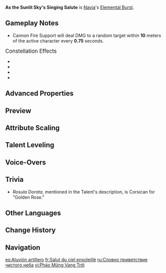 {{Talent Infobox
|image         = Talent As the Sunlit Sky's Singing Salute.png
|character     = Navia
|type          = Elemental Burst
|info          = On the orders of the President of the Spina di Rosula, call for a magnificent Rosula Dorata Salute. Unleashes a massive cannon bombardment on opponents in front of her, dealing {{Color|AoE Geo DMG}} and providing Cannon Fire Support for a duration afterward, periodically dealing {{Color|Geo DMG}} to nearby opponents.<br>When cannon attacks hit opponents, Navia will gain 1 stack of Crystal Shrapnel. This effect can be triggered up to once every 2.4s.
|CD            = 15s
|energyCost    = 60
|scale_att1    = ATK
|scale_att2    = 
|utility1      = 
|utility2      = 
|arkhe         = 
}}
{{Description|"The Spina di Rosula's salute is a preemptive celebration of the successful conclusion of our negotiations and is fired just before talks begin. Don't misunderstand, it isn't in any way, shape, or form some kind of threat."}}
'''As the Sunlit Sky's Singing Salute''' is [[Navia]]'s [[Elemental Burst]].

==Gameplay Notes==
* Cannon Fire Support will deal DMG to a random target within '''10''' meters of the active character every '''0.75''' seconds.

;<big>Constellation Effects</big>
* {{Talent Note|constellation|1|A Lady's Rules for Keeping a Courteous Distance}}
* {{Talent Note|constellation|2|The President's Pursuit of Victory}}
* {{Talent Note|constellation|4|The Oathsworn Never Capitulate}}
* {{Talent Note|constellation|5|Negotiator's Resolute Negotiations}}

==Advanced Properties==
{{Advanced Properties
|title   = Skill DMG
|gu      = 2U
|icdtag  = none
|poise   = 100
|impulse = 4
|blunt   = 1

|title2   = Cannon Fire Support DMG
|gu2      = 1U
|icdtag2  = Elemental Burst
|icdtype2 = 12s/3 Hits
|poise2   = 50
|impulse2 = 1
|blunt2   = 1
}}

==Preview==
{{Preview
|file1=As the Sunlit Sky's Singing Salute Preview
}}

==Attribute Scaling==
{{Talent Scaling
|levels=13
|order=skilldmg,cannonfiresupportdmg,cannonfiresupportduration,cd,energycost
|titles=Skill DMG (%),Cannon Fire Support DMG (%),Cannon Fire Support Duration,CD,Energy Cost
|skilldmg_1=75.2
|skilldmg_2=80.84
|skilldmg_3=86.48
|skilldmg_4=94
|skilldmg_5=99.64
|skilldmg_6=105.28
|skilldmg_7=112.8
|skilldmg_8=120.32
|skilldmg_9=127.84
|skilldmg_10=135.36
|skilldmg_11=142.88
|skilldmg_12=150.4
|skilldmg_13=159.8
|cannonfiresupportdmg_1=43.15
|cannonfiresupportdmg_2=46.39
|cannonfiresupportdmg_3=49.62
|cannonfiresupportdmg_4=53.94
|cannonfiresupportdmg_5=57.17
|cannonfiresupportdmg_6=60.41
|cannonfiresupportdmg_7=64.72
|cannonfiresupportdmg_8=69.04
|cannonfiresupportdmg_9=73.36
|cannonfiresupportdmg_10=77.67
|cannonfiresupportdmg_11=81.99
|cannonfiresupportdmg_12=86.3
|cannonfiresupportdmg_13=91.69
|cannonfiresupportduration=12s
|cd=15s
|energycost=60
}}

==Talent Leveling==
{{Talent Upgrade|Navia}}

==Voice-Overs==
{{Talent VO}}

==Trivia==
* ''Rosula Dorata'', mentioned in the Talent's description, is Corsican for "Golden Rose."

==Other Languages==
{{Other Languages
|en      = As the Sunlit Sky's Singing Salute
|zhs     = 如霰澄天的鸣礼
|zhs_rm  = Rúxiàn Chéngtiān de Mínglǐ
|zht     = 如霰澄天的鳴禮
|zht_rm  = Rúxiàn Chéngtiān de Mínglǐ
|zh_tl   = Like the Salute of the Graupel-Clear Sky
|ja      = 晴天を衝く霰弾のサルート
|ja_rm   = Seiten wo Tsuku Sandan no Saruuto
|ja_tl   = 
|ko      = 창공을 울리는 포성
|ko_tl   = Gunfire that Echos the Sky
|es      = Aluvión artillero
|es_tl   = Artillery Barrage
|fr      = Salut du ciel ensoleillé
|fr_tl   = Salute of the Sunny Sky
|ru      = Словно приветствие чистого неба
|ru_tl   = Like the Clear Sky's Salute
|th      = As the Sunlit Sky's Singing Salute
|vi      = Pháo Mừng Vang Trời
|vi_tl   = 
|de      = Wie die sich über den klaren Himmel ausbreitende Ehrensalve
|de_tl   = Like the Salute Spreading Across the Clear Sky
|id      = As the Sunlit Sky's Singing Salute
|pt      = Como um Presente do Céu Claro
|pt_tl   = 
|tr      = Güneşli Gökyüzünün Selamı
|tr_tl   = 
|it      = Tributo del sole luminoso
|it_tl   = 
}}

==Change History==
{{Change History|4.3}}

==Navigation==
{{Talent Navbox|Navia}}

[[es:Aluvión artillero]]
[[fr:Salut du ciel ensoleillé]]
[[ru:Словно приветствие чистого неба]]
[[vi:Pháo Mừng Vang Trời]]